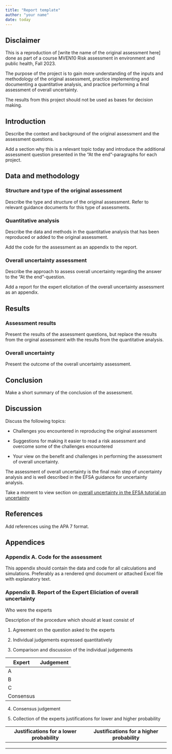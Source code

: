 ```yaml
---
title: "Report template"
author: "your name"
date: today
---
```


## Disclaimer

This is a reproduction of \[write the name of the original assessment here\] done as part of a course MVEN10 Risk assessment in environment and public health, Fall 2023.

The purpose of the project is to gain more understanding of the inputs and methodology of the original assessment, practice implementing and documenting a quantitative analysis, and practice performing a final assessment of overall uncertainty.

The results from this project should not be used as bases for decision making.

## Introduction

Describe the context and background of the original assessment and the assessment questions.

Add a section why this is a relevant topic today and introduce the additional assessment question presented in the "At the end"-paragraphs for each project.

## Data and methodology

### Structure and type of the original assessment

Describe the type and structure of the original assessment. Refer to relevant guidance documents for this type of assessments.

### Quantitative analysis

Describe the data and methods in the quantitative analysis that has been reproduced or added to the original assessment.

Add the code for the assessment as an appendix to the report.

### Overall uncertainty assessment

Describe the approach to assess overall uncertainty regarding the answer to the "At the end"-question.

Add a report for the expert elicitation of the overall uncertainty assessment as an appendix.

## Results

### Assessment results

Present the results of the assessment questions, but replace the results from the orginal assessment with the results from the quantitative analysis.

### Overall uncertainty

Present the outcome of the overall uncertainty assessment.

## Conclusion

Make a short summary of the conclusion of the assessment.

## Discussion

Discuss the following topics:

-   Challenges you encountered in reproducing the original assessment

-   Suggestions for making it easier to read a risk assessment and overcome some of the challenges encountered

-   Your view on the benefit and challenges in performing the assessment of overall uncertainty. 

:::{.callout-tip}
The assessment of overall uncertainty is the final main step of uncertainty analysis and is well described in the EFSA guidance for uncertainty analysis. 

Take a moment to view section on [overall uncertainty in the EFSA tutorial on uncertainty](https://multimedia.efsa.europa.eu/uncertainty-tutorial/uncertainty-analysis/overall.html)

:::

## References

Add references using the APA 7 format.

## Appendices

### Appendix A. Code for the assessment

This appendix should contain the data and code for all calculations and simulations. Preferably as a rendered qmd document or attached Excel file with explanatory text.

### Appendix B. Report of the Expert Eliciation of overall uncertainty

Who were the experts

Description of the procedure which should at least consist of

(@) Agreement on the question asked to the experts

(@) Individual judgements expressed quantitatively

(@) Comparison and discussion of the individual judgements

| Expert    | Judgement |
|-----------|-----------|
| A         |           |
| B         |           |
| C         |           |
| Consensus |           |

(@) Consensus judgement 

(@) Collection of the experts justifications for lower and higher probability

| Justifications for a lower probability | Justifications for a higher probability |
|----------------------------------------|-----------------------------------------|
|                                        |                                         |
|                                        |                                         |
|                                        |                                         |
